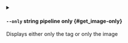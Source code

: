 
<details className="config-field -function" data-expandable="false">
<summary>

#### `--only` <span class="config-field-type">string</span> <span class="config-field-enum"></span> <span class="config-field-default -return"></span> <span class="config-field-required" data-required="false">pipeline only</span>  {#get_image-only}

Displays either only the tag or only the image

</summary>



</details>

